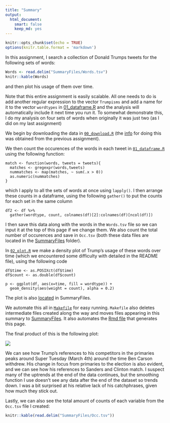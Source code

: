 ```yaml
---
title: "Summary"
output: 
  html_document: 
    smart: false
    keep_md: yes
---
```


```r
knitr::opts_chunk$set(echo = TRUE)
options(knitr.table.format = 'markdown')
```

In this assignment, I search a collection of Donald Trumps tweets for the following sets of words:

```r
Words <- read.delim("SummaryFiles/Words.tsv")
knitr::kable(Words)
```

and then plot his usage of them over time.

Note that this entire assignment is easily scalable. All one needs to do is add another regular expression to the vector `Trumpisms` and add a name for it to the vector `wordtypes` in [01_dataframe.R](https://github.com/arsbar24/STAT545-hw-barton-alistair/blob/master/hw07/MakeFiles/01_dataframe.R) and the analysis will automatically include it next time you run it. To somewhat demonstrate this, I do my analysis on four sets of words when originally it was just two (as I did on my last assignment)

We begin by downloading the data in [`00_download.R`](https://github.com/arsbar24/STAT545-hw-barton-alistair/blob/master/hw07/MakeFiles/00_download.R) (the [info](https://jennybc.github.io/purrr-tutorial/ls08_trump-tweets.html) for doing this was obtained from the previous assignment). 

We then count the occurences of the words in each tweet in [`01_dataframe.R`](https://github.com/arsbar24/STAT545-hw-barton-alistair/blob/master/hw07/MakeFiles/01_dataframe.R) using the following function:

```
match <- function(words, tweets = tweets){
  matches <- gregexpr(words,tweets)
  nummatches <- map(matches, ~ sum(.x > 0))
  as.numeric(nummatches)
}
```

which I apply to all the sets of words at once using `lapply()`. I then arrange these counts in a dataframe, using the following `gather()` to put the counts for each set in the same column

```
df2 <- df %>% 
  gather(wordtype, count, colnames(df)[2]:colnames(df)[ncol(df)])
```

I then save this data along with the words in the `Words.tsv` file so we can input it at the top of this page if we change them. We also count the total number of occurences and save in `Occ.tsv` (both these data files are located in the [SummaryFiles](https://github.com/arsbar24/STAT545-hw-barton-alistair/blob/master/hw07/SummaryFiles/) folder).


In [`02_plot.R`](https://github.com/arsbar24/STAT545-hw-barton-alistair/blob/master/hw07/MakeFiles/02_plot.R) we make a density plot of Trump's usage of these words over time (which we encountered some difficulty with detailed in the README file), using the following code

```
df$time <- as.POSIXct(df$time)
df$count <- as.double(df$count)

p <- ggplot(df, aes(x=time, fill = wordtype)) + 
  geom_density(aes(weight = count), alpha = 0.2)
```

The plot is also [located](https://github.com/arsbar24/STAT545-hw-barton-alistair/blob/master/hw07/SummaryFiles/tweet_freq.png) in SummaryFiles. 


We automate this all in [`Makefile`](https://github.com/arsbar24/STAT545-hw-barton-alistair/blob/master/hw07/Makefile) for easy running. `Makefile` also deletes intermediate files created along the way and moves files appearing in this summary to [SummaryFiles](https://github.com/arsbar24/STAT545-hw-barton-alistair/blob/master/hw07/SummaryFiles/). It also automates the [Rmd file](https://github.com/arsbar24/STAT545-hw-barton-alistair/blob/master/hw07/Summary.Rmd) that generates this page.

The final product of this is the following plot:

![](SummaryFiles/tweet_freq.png)

We can see how Trump's references to his competitors in the primaries peaks around Super Tuesday (March 4th) around the time Ben Carson withdrew. His change in focus from primaries to the election is also evident, and we can see how his references to Sanders and Clinton match. I suspect many of the uptrends at the end of the data continues, but the smoothing function I use doesn't see any data after the end of the dataset so trends down. I was a bit surprised at his relative lack of his catchphrases, given how much they stick out.

Lastly, we can also see the total amount of counts of each variable from the `Occ.tsv` file I created:

```r
knitr::kable(read.delim("SummaryFiles/Occ.tsv"))
```







